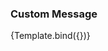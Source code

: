 
<Meta title="Ion/Feedback/Alert" component={AlertCustomBodyComponent} />


### Custom Message

<Canvas>
  <Story
    name="type: custom message"
    decorators={[
      moduleMetadata({
        imports: [CommonModule, IonAlertModule],
        entryComponents: [AlertCustomBodyComponent],
      }),
    ]}
  >
    {Template.bind({})}
  </Story>
</Canvas>
